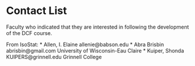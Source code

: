 Contact List
========================================================

Faculty who indicated that they are interested in following the development of the DCF course.

From IsoStat:
* Allen, I. Elaine allenie@babson.edu
* Abra Brisbin abrisbin@gmail.com University of Wisconsin-Eau Claire
* Kuiper, Shonda KUIPERS@grinnell.edu Grinnell College
